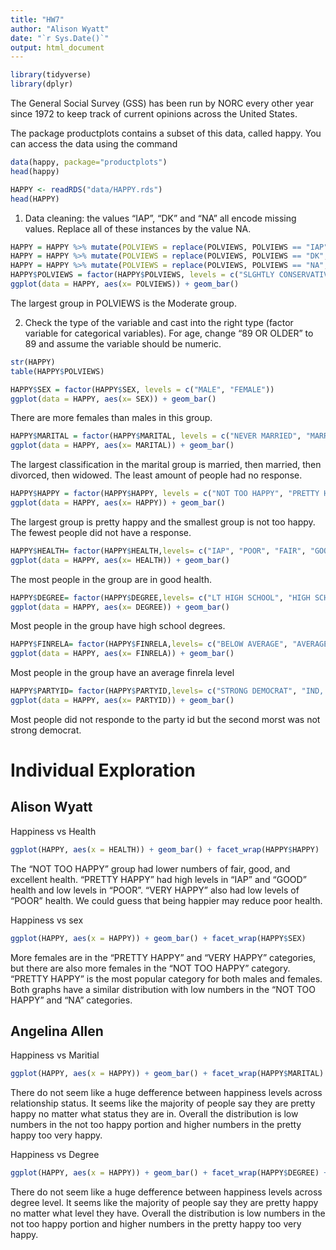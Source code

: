 ```yaml
---
title: "HW7"
author: "Alison Wyatt"
date: "`r Sys.Date()`"
output: html_document
---
```

```r
library(tidyverse)
library(dplyr)
```


The General Social Survey (GSS) has been run by NORC every other year since 1972 to keep track of current opinions across the United States.

The package productplots contains a subset of this data, called happy. You can access the data using the command
```r
data(happy, package="productplots")
head(happy)
```

```r
HAPPY <- readRDS("data/HAPPY.rds")
head(HAPPY)
```

1. Data cleaning: the values “IAP”, “DK” and “NA” all encode missing values. Replace all of these instances by the value NA.
```r
HAPPY = HAPPY %>% mutate(POLVIEWS = replace(POLVIEWS, POLVIEWS == "IAP", "NA"))
HAPPY = HAPPY %>% mutate(POLVIEWS = replace(POLVIEWS, POLVIEWS == "DK", "NA"))
HAPPY = HAPPY %>% mutate(POLVIEWS = replace(POLVIEWS, POLVIEWS == "NA", "NA"))
HAPPY$POLVIEWS = factor(HAPPY$POLVIEWS, levels = c("SLGHTLY CONSERVATIVE", "CONSERVATIVE", "EXTRMLY CONSERVATIVE", "MODERATE", "SLIGHTLY LIBERAL", "LIBERAL", "EXTREMELY LIBERAL", "NA"))
ggplot(data = HAPPY, aes(x= POLVIEWS)) + geom_bar()
```
The largest group in POLVIEWS is the Moderate group. 

2. Check the type of the variable and cast into the right type (factor variable for categorical variables). For age, change “89 OR OLDER” to 89 and assume the variable should be numeric.
```r
str(HAPPY)
table(HAPPY$POLVIEWS)
```
```r
HAPPY$SEX = factor(HAPPY$SEX, levels = c("MALE", "FEMALE"))
ggplot(data = HAPPY, aes(x= SEX)) + geom_bar()

```
There are more females than males in this group. 

```r
HAPPY$MARITAL = factor(HAPPY$MARITAL, levels = c("NEVER MARRIED", "MARRIED", "SEPERATED", "DIVORCED", "WIDOWED"))
ggplot(data = HAPPY, aes(x= MARITAL)) + geom_bar()
```
The largest classification in the marital group is married, then married, then divorced, then widowed. The least amount of people had no response. 

```r
HAPPY$HAPPY = factor(HAPPY$HAPPY, levels = c("NOT TOO HAPPY", "PRETTY HAPPY", "VERY HAPPY"))
ggplot(data = HAPPY, aes(x= HAPPY)) + geom_bar()
```
The largest group is pretty happy and the smallest group is not too happy. The fewest people did not have a response. 

```r
HAPPY$HEALTH= factor(HAPPY$HEALTH,levels= c("IAP", "POOR", "FAIR", "GOOD", "EXCELLENT", "DK"))
ggplot(data = HAPPY, aes(x= HEALTH)) + geom_bar()
```
The most people in the group are in good health. 

```r
HAPPY$DEGREE= factor(HAPPY$DEGREE,levels= c("LT HIGH SCHOOL", "HIGH SCHOOL", "BACHELOR", "GRADUATE"))
ggplot(data = HAPPY, aes(x= DEGREE)) + geom_bar()
```
Most people in the group have high school degrees. 

```r
HAPPY$FINRELA= factor(HAPPY$FINRELA,levels= c("BELOW AVERAGE", "AVERAGE", "ABOVE AVERAGE"))
ggplot(data = HAPPY, aes(x= FINRELA)) + geom_bar()
```
Most people in the group have an average finrela level

```r
HAPPY$PARTYID= factor(HAPPY$PARTYID,levels= c("STRONG DEMOCRAT", "IND, NEAR DEM", "NOT STR DEMOCRAT", "INDEPENDENT", "NOT STR REPUBLICAN", "IND, NEAR REP", "STRONG REPULICAN", "OTHER PARTY"))
ggplot(data = HAPPY, aes(x= PARTYID)) + geom_bar()
```
Most people did not responde to the party id but the second morst was not strong democrat. 


# Individual Exploration

## Alison Wyatt

Happiness vs Health
```r
ggplot(HAPPY, aes(x = HEALTH)) + geom_bar() + facet_wrap(HAPPY$HAPPY)
```
The "NOT TOO HAPPY" group had lower numbers of fair, good, and excellent health. "PRETTY HAPPY" had high levels in "IAP" and "GOOD" health and low levels in "POOR". "VERY HAPPY" also had low levels of "POOR" health. We could guess that being happier may reduce poor health. 

Happiness vs sex

```r
ggplot(HAPPY, aes(x = HAPPY)) + geom_bar() + facet_wrap(HAPPY$SEX)
```
More females are in the "PRETTY HAPPY" and "VERY HAPPY" categories, but there are also more females in the "NOT TOO HAPPY" category. "PRETTY HAPPY" is the most popular category for both males and females. Both graphs have a similar distribution with low numbers in the "NOT TOO HAPPY" and "NA" categories.

## Angelina Allen 

Happiness vs Maritial

```r
ggplot(HAPPY, aes(x = HAPPY)) + geom_bar() + facet_wrap(HAPPY$MARITAL) + coord_flip()
```
There do not seem like a huge defference between happiness levels across relationship status. It seems like the majority of people say they are pretty happy no matter what status they are in. Overall the distribution is low numbers in the not too happy portion and higher numbers in the pretty happy too very happy. 

Happiness vs Degree 

```r
ggplot(HAPPY, aes(x = HAPPY)) + geom_bar() + facet_wrap(HAPPY$DEGREE) + coord_flip()
```
There do not seem like a huge defference between happiness levels across degree level. It seems like the majority of people say they are pretty happy no matter what level they have. Overall the distribution is low numbers in the not too happy portion and higher numbers in the pretty happy too very happy. 
